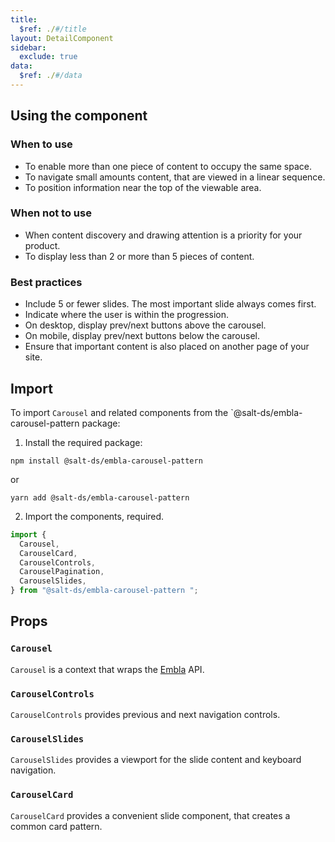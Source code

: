 ```yaml
---
title:
  $ref: ./#/title
layout: DetailComponent
sidebar:
  exclude: true
data:
  $ref: ./#/data
---
```


## Using the component

### When to use

- To enable more than one piece of content to occupy the same space.
- To navigate small amounts content, that are viewed in a linear sequence.
- To position information near the top of the viewable area.

### When not to use

- When content discovery and drawing attention is a priority for your product.
- To display less than 2 or more than 5 pieces of content.

### Best practices

- Include 5 or fewer slides. The most important slide always comes first.
- Indicate where the user is within the progression.
- On desktop, display prev/next buttons above the carousel.
- On mobile, display prev/next buttons below the carousel.
- Ensure that important content is also placed on another page of your site.

## Import

To import `Carousel` and related components from the `@salt-ds/embla-carousel-pattern package:

1. Install the required package:

```
npm install @salt-ds/embla-carousel-pattern
```

or

```
yarn add @salt-ds/embla-carousel-pattern
```

2. Import the components, required.

```js
import {
  Carousel,
  CarouselCard,
  CarouselControls,
  CarouselPagination,
  CarouselSlides,
} from "@salt-ds/embla-carousel-pattern ";
```

## Props

### `Carousel`

`Carousel` is a context that wraps the [Embla](https://www.embla-carousel.com/) API.

<PropsTable packageName="embla-carousel-pattern" componentName="Carousel" />

### `CarouselControls`

`CarouselControls` provides previous and next navigation controls.

<PropsTable
  packageName="embla-carousel-pattern"
  componentName="CarouselControls"
/>

### `CarouselSlides`

`CarouselSlides` provides a viewport for the slide content and keyboard navigation.

<PropsTable
  packageName="embla-carousel-pattern"
  componentName="CarouselSlides"
/>

### `CarouselCard`

`CarouselCard` provides a convenient slide component, that creates a common card pattern.

<PropsTable packageName="embla-carousel-pattern" componentName="CarouselCard" />
